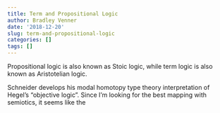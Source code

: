 ```yaml
---
title: Term and Propositional Logic
author: Bradley Venner
date: '2018-12-20'
slug: term-and-propositional-logic
categories: []
tags: []
---
```


Propositional logic is also known as Stoic logic, while term logic is also known as Aristotelian logic.

Schneider develops his modal homotopy type theory interpretation of Hegel's "objective logic".  Since I'm looking for the best mapping with semiotics, it seems like the 